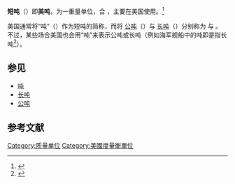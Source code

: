 '''短吨'''（{{lang-en|short ton}}）即'''美吨'''，为一重量单位，合 {{convert|2000|lb|kg|5|lk=on}}，主要在美国使用。<ref name=NIST44-C>{{cite web
 |url          = http://www.nist.gov/pml/wmd/pubs/upload/appc-13-hb44-final.pdf
 |title        = NIST Handbook 44 Specifications: Handbook 44 – 2013 Appendix C – General Tables of Units of Measurement
 |page         = C-6
 |date         = April 26, 2006
 |accessdate   = October 13, 2008
 |quote        = 20 hundredweights = 1 ton
 |archive-date = 2016-06-29
 |archive-url  = https://web.archive.org/web/20160629184934/http://www.nist.gov/pml/wmd/pubs/upload/appc-13-hb44-final.pdf
 |dead-url     = no
}}</ref> 

美国通常将“吨”（{{lang|en|ton}}）作为短吨的简称，而将 [[公吨|公吨]]（{{convert|1000|kg|lb|5|disp=or}}）与 [[长吨|长吨]]（{{convert|2240|lb|kg|7|disp=or}}）分别称为 {{lang|en|metric ton}} 与 {{lang|en|imperial ton}}。不过，某些场合美国也会用“吨”来表示公吨或长吨（例如海军舰船中的吨即是指长吨<ref name=BTS.GOV>{{cite web
  | url         = http://ntl.bts.gov/DOCS/narmain/narmain.html
  | title         = Naval Architecture for All
  | publisher         = United States Bureau of Transportation Statistics
  | accessdate         = October 13, 2008
  | archive-date         = 2018-06-19
  | archive-url         = https://web.archive.org/web/20180619062931/https://ntl.bts.gov/DOCS/narmain/narmain.html
  | dead-url         = no
  }}</ref>）。

== 参见 ==
* [[吨|吨]]
* [[长吨|长吨]]
* [[公吨|公吨]]

== 参考文献 ==
{{reflist}}

{{质量单位}}

[[Category:质量单位|Category:质量单位]]
[[Category:美國度量衡單位|Category:美國度量衡單位]]
